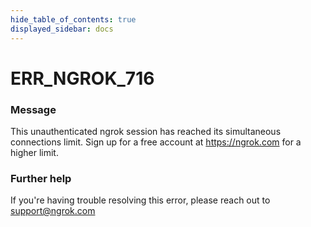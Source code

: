 ```yaml
---
hide_table_of_contents: true
displayed_sidebar: docs
---
```



# ERR_NGROK_716

### Message

This unauthenticated ngrok session has reached its simultaneous connections limit. Sign up for a free account at https://ngrok.com for a higher limit.

<ErrorDetails error="err_ngrok_716" />

### Further help

If you're having trouble resolving this error, please reach out to [support@ngrok.com](mailto:support@ngrok.com?subject=Help%20with%20ERR_NGROK_716)
